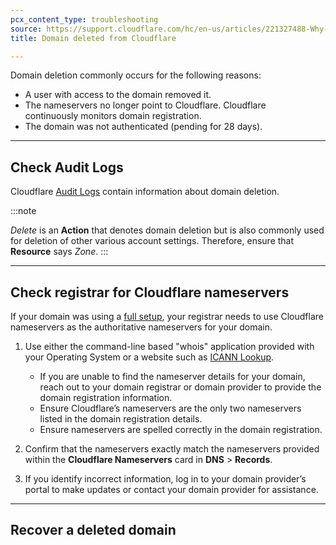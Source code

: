 ```yaml
---
pcx_content_type: troubleshooting
source: https://support.cloudflare.com/hc/en-us/articles/221327488-Why-was-my-domain-deleted-from-Cloudflare-
title: Domain deleted from Cloudflare

---
```



Domain deletion commonly occurs for the following reasons:

* A user with access to the domain removed it.
* The nameservers no longer point to Cloudflare. Cloudflare continuously monitors domain registration.
* The domain was not authenticated (pending for 28 days).

***

## Check Audit Logs

Cloudflare [Audit Logs](/fundamentals/setup/account/account-security/review-audit-logs/) contain information about domain deletion.

:::note

*Delete* is an **Action** that denotes domain deletion but is also commonly used for deletion of other various account settings. Therefore, ensure that **Resource** says *Zone*. 
:::

***

## Check registrar for Cloudflare nameservers

If your domain was using a [full setup](/dns/zone-setups/full-setup/), your registrar needs to use Cloudflare nameservers as the authoritative nameservers for your domain.

1. Use either the command-line based "whois" application provided with your Operating System or a website such as [ICANN Lookup](https://lookup.icann.org/).

   * If you are unable to find the nameserver details for your domain, reach out to your domain registrar or domain provider to provide the domain registration information.
   * Ensure Cloudflare’s nameservers are the only two nameservers listed in the domain registration details.
   * Ensure nameservers are spelled correctly in the domain registration.

2. Confirm that the nameservers exactly match the nameservers provided within the **Cloudflare Nameservers** card in **DNS** > **Records**.

3. If you identify incorrect information, log in to your domain provider’s portal to make updates or contact your domain provider for assistance.

***

## Recover a deleted domain

<Render file="recover-deleted-domain" />
